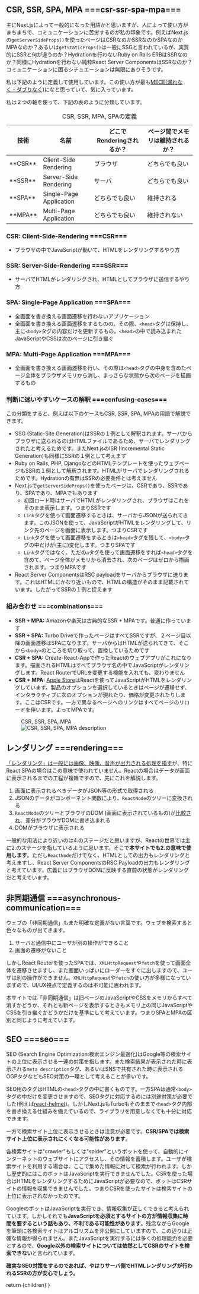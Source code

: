 
## CSR, SSR, SPA, MPA ===csr-ssr-spa-mpa===

主にNext.jsによって一般的になった用語かと思いますが、人によって使い方がまちまちで、コミュニケーションに苦労するのが私の印象です。例えばNext.jsの`getServerSideProps()`を使ったページはCSRなのかSSRなのかSPAなのかMPAなのか？あるいは`getStaticProps()`は一般にSSGと言われているが、実質的にSSRと何が違うのか？Hydrationを行わないRuby on Rails ERBはSSRなのか？同様にHydrationを行わない純粋React Server ComponentsはSSRなのか？コミュニケーションに困るシチュエーションは無限にありそうです。

私は下記のように定義して使用しています。この使い方が最も[MECE(漏れなく・ダブりなく)](https://ja.wikipedia.org/wiki/MECE)になと思っていて、気に入っています。

私は２つの軸を使って、下記の表のように分類しています。

<div className="mt-8 flow-root">
  <div className="-mx-4 -my-2 overflow-x-auto sm:-mx-6 lg:-mx-8">
    <div className="inline-block min-w-full py-2 align-middle sm:px-6 lg:px-8">
      <table className="min-w-full divide-y divide-gray-300">
        <caption className="caption-top text-left font-bold">CSR, SSR, MPA, SPAの定義</caption>
        <thead>
        <tr>
          <th scope="col" className="py-3.5 pl-4 pr-3 text-left text-sm font-semibold text-gray-900 sm:pl-3">技術</th>
          <th scope="col" className="py-3.5 pl-4 pr-3 text-left text-sm font-semibold text-gray-900 sm:pl-3">名前</th>
          <th scope="col" className="min-w-28 px-3 py-3.5 text-left text-sm font-semibold text-gray-900">どこでRenderingされるか？</th>
          <th scope="col" className="min-w-28 px-3 py-3.5 text-left text-sm font-semibold text-gray-900">ページ間でメモリは維持されるか？</th>
        </tr>
        </thead>
        <tbody className="bg-white whitespace-nowrap">
        <tr className="even:bg-gray-50">
          <td className="px-3 py-4 text-sm text-gray-500">**CSR**</td>
          <td className="px-3 py-4 text-sm text-gray-500">Client-Side Rendering</td>
          <td className="px-3 py-4 text-sm text-gray-500">ブラウザ</td>
          <td className="px-3 py-4 text-sm text-gray-500">どちらでも良い</td>
        </tr>
        <tr className="even:bg-gray-50">
          <td className="px-3 py-4 text-sm text-gray-500">**SSR**</td>
          <td className="px-3 py-4 text-sm text-gray-500">Server-Side Rendering</td>
          <td className="px-3 py-4 text-sm text-gray-500">サーバ</td>
          <td className="px-3 py-4 text-sm text-gray-500">どちらでも良い</td>
        </tr>
        <tr className="even:bg-gray-50">
          <td className="px-3 py-4 text-sm text-gray-500">**SPA**</td>
          <td className="px-3 py-4 text-sm text-gray-500">Single-Page Application</td>
          <td className="px-3 py-4 text-sm text-gray-500">どちらでも良い</td>
          <td className="px-3 py-4 text-sm text-gray-500">維持される</td>
        </tr>
        <tr className="even:bg-gray-50">
          <td className="px-3 py-4 text-sm text-gray-500">**MPA**</td>
          <td className="px-3 py-4 text-sm text-gray-500">Multi-Page Application</td>
          <td className="px-3 py-4 text-sm text-gray-500">どちらでも良い</td>
          <td className="px-3 py-4 text-sm text-gray-500">維持されない</td>
        </tr>
        </tbody>
      </table>
    </div>
  </div>
</div>

### CSR: Client-Side-Rendering ===CSR===

* ブラウザの中でJavaScriptが動いて、HTMLをレンダリングするやり方

### SSR: Server-Side-Rendering ===SSR===

* サーバでHTMLがレンダリングされ、HTMLとしてブラウザに送信するやり方

### SPA: Single-Page Application ===SPA===

* 全画面を書き換える画面遷移を行わないアプリケーション
* 全画面を書き換える画面遷移をするものの、その際、`<head>`タグは保持し、主に`<body>`タグの内容だけを更新するもの。`<head>`の中で読み込まれたJavaScriptやCSSは次のページに引き継ぐ

### MPA: Multi-Page Application ===MPA===

* 全画面を書き換える画面遷移を行い、その際は`<head>`タグの中身を含めたページ全体をブラウザメモリから消し、まっさらな状態から次のページを描画するもの

### 判断に迷いやすいケースの解釈 ===confusing-cases===

この分類をすると、例えば以下のケースもCSR, SSR, SPA, MPAの用語で解説できます。

* SSG (Static-Site Generation)はSSRの１例として解釈されます。サーバからブラウザに送られるのはHTMLファイルであるため、サーバでレンダリングされたと考えるためです。またNext.jsのISR (Incremental Static Generation)も同様にSSRの１例として考えます
* Ruby on Rails, PHP, DjangoなどのHTMLテンプレートを使ったウェブページもSSRの１例として解釈されます。HTMLがサーバでレンダリングされるためです。Hydrationの有無はSSRの必要条件とは考えません
* Next.jsで`getServerSideProps()`を使ったページは、CSRであり、SSRであり、SPAであり、MPAでもあります
    * 初回ロード時はサーバでHTMLがレンダリングされ、ブラウザはこれをそのまま表示します。つまりSSRです
    * `Link`タグを使って画面遷移するときは、サーバからJSONが送られてきます。このJSONを使って、JavaScriptがHTMLをレンダリングして、リンク先のページを画面に表示します。つまりCSRです
    * `Link`タグを使って画面遷移をするときは`<head>`タグを残して、`<body>`タグの中だけが(主に)変化します。つまりSPAです
    * `Link`タグではなく、ただの`a`タグを使って画面遷移をすれば`<head>`タグを含めて、ページ全体がメモリから消去され、次のページはゼロから描画されます。つまりMPAです
* React Server ComponentsはRSC payloadをサーバからブラウザに送ります。これはHTMLにかなり近いもので、HTMLの構造がそのまま記載されています。したがってSSRの１例と捉えます

### 組み合わせ ===combinations===

* **SSR + MPA:** Amazonや楽天は古典的なSSR + MPAです。普通に作っています
* **SSR + SPA:** Turbo Driveで作ったページはすべてSSRですが、２ページ目以降の画面遷移はSPAになります。サーバからはHTMLが送られてきて、そこから`<body>`のところを切り取って、置換しているためです
* **CSR + SPA:** Create-React-Appで作ったReactのウェブアプリがこれになります。描画されるHTMLはすべてブラウザ名の中でJavaScriptがレンダリングします。React RouterでURLを変更する機能を入れても、変わりません
* **CSR + MPA:** [Apple Store](https://www.apple.com/jp/shop/buy-iphone/iphone-15)はReactを使ってJavaScriptがHTMLをレンダリングしています。製品のオプションを選択しているときはページが遷移せず、インタラクティブに次のオプションが現れたり、価格が変更されたりします。ここはCSRです。一方で異なるページへのリンクはすべてページのリロードを伴います。よってMPAです。


<figure className="mt-12">
  <figcaption className="font-bold">CSR, SSR, SPA, MPA</figcaption>
  <Image src={csrSsrSpaMpaImage} alt="CSR, SSR, SPA, MPA description" />
</figure>

## レンダリング ===rendering===

[「レンダリング」は一般には画像、映像、音声が出力される処理を指す](https://e-words.jp/w/レンダリング.html)が、特にReact SPAの場合はこの意味で使われていません。Reactの場合はデータが画面に表示されるまでの工程が複雑ですので、先にこれを解説します。

1. 画面に表示されるべきデータがJSON等の形式で取得される
2. JSONのデータがコンポーネント関数により、`ReactNode`のツリーに変換される
3. `ReactNode`のツリーとブラウザのDOM (画面に表示されているもの)が[比較され](https://legacy.reactjs.org/docs/reconciliation.html)、差分がブラウザDOMに書き込まれる
4. DOMがブラウザに表示される

一般的な用法により近いのは4.のステージだと思いますが、Reactの世界では主に2.のステージを指しているように思います。そこで**本サイトでも2.の意味で使用します**。ただし`ReactNode`だけでなく、HTMLとしての出力もレンダリングと考えますし、React Server ComponentsのRSC Payloadの出力もレンダリングと考えています。広義にはブラウザDOMに反映する直前の状態がレンダリングだと考えています。

## 非同期通信 ===asynchronous-communication===

ウェブの「非同期通信」もまた明確な定義がない言葉です。ウェブを検索すると色々なものが出てきます。

1. サーバと通信中にユーザが別の操作ができること
2. 画面の遷移がないこと

しかしReact Routerを使ったSPAでは、`XMLHttpRequest`や`fetch`を使って画面全体を遷移させますし、また画面いっぱいにローダーをすぐに出しますので、ユーザは別の操作ができません。`XMLHttpRequest`や`fetch`の使い方が多様になっていますので、UI/UX視点で定義するのは不可能に思われます。

本サイトでは「非同期通信」は旧ページのJavaScriptやCSSをメモリからすべて消すかどうか、それとも新ページを表示するときもメモリ上の同じJavaScriptやCSSを引き継ぐかどうかだけを基準にして考えています。つまりSPAとMPAの区別と同じように考えています。

## SEO ===seo===

SEO (Search Engine Optimization:検索エンジン最適化)はGoogle等の検索サイトの上位に表示させる一連の対策を指します。また検索結果が表示された時に表示される`meta description`タグ、あるいはSNSで共有された時に表示されるOGPタグなどもSEO対策の一環として考えることが多いです。

SEO用のタグはHTMLの`<head>`タグの中に書くものです。一方SPAは通常`<body>`タグの中だけを変更させますので、SEOタグに対応するのには別途対策が必要でした(例えば[react-helmet](https://www.npmjs.com/package/react-helmet))。しかしNext.jsもTurboもそのままで`<head>`タグ内部を書き換える仕組みを備えているので、ライブラリを用意しなくても十分に対応できます。

一方で検索サイト上位に表示させるときは注意が必要です。**CSR/SPAでは検索サイト上位に表示されにくくなる可能性があります**。

各検索サイトは"crawler"もしくは"spider"というボットを使って、自動的にインターネットのウェブサイトにアクセスし、その情報を蓄積します。ユーザが検索サイトを利用する場合は、ここで集めた情報に対して検索が行われます。しかし歴史的にはこのボットはJavaScriptを実行できませんでした。CSRを使った場合はHTMLをレンダリングするためにJavaScriptが必要なので、ボットはCSRサイトの情報を収集できませんでした。つまりCSRを使ったサイトは検索サイトの上位に表示されなかったのです。

GoogleのボットはJavaScriptを実行でき、情報収集が正しくできると考えられています。しかしそれでも**JavaScriptを必須とするサイトの方が情報収集に時間を要するという話もあり、不利である可能性があります**。残念ながらGoogleを筆頭に各検索サイトはアルゴリズムを非公開にしていますので、この辺りは正確な情報が得られません。またJavaScriptを実行するには多くの処理能力を必要とするので、**Google以外の検索サイトについては依然としてCSRのサイトを検索できない**と言われています。

**確実なSEO対策をするのであれば、やはりサーバ側でHTMLレンダリングが行われるSSRの方が安心でしょう。**

  return <CommentaryLayout
    title="Glossary"
    subtitle="言葉の定義"
    section="Appendix">
    <MDXRenderer>{children}</MDXRenderer>
  </CommentaryLayout>
}
